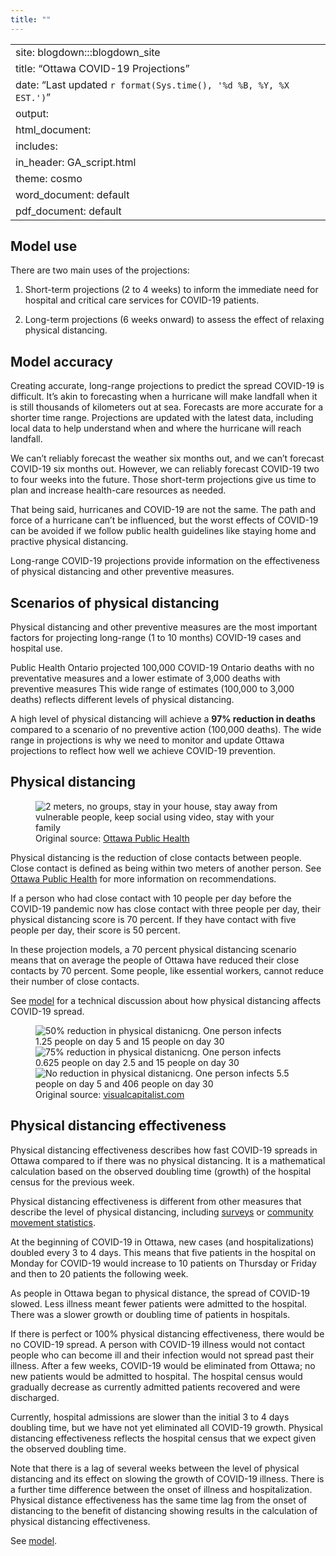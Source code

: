 ```yaml
---
title: ""
---
```


---
site: blogdown:::blogdown_site
title: "Ottawa COVID-19 Projections"
date: "Last updated `r format(Sys.time(), '%d %B, %Y, %X EST.')`"
output:
  html_document:
    includes:
       in_header: GA_script.html
    theme: cosmo
  word_document: default
  pdf_document: default
---
## Model use {#use}

There are two main uses of the projections:

1) Short-term projections (2 to 4 weeks) to inform the immediate need for hospital and critical care services for COVID-19 patients. 

2) Long-term projections (6 weeks onward) to assess the effect of relaxing physical distancing.
  

## Model accuracy {#accuracy}

Creating accurate, long-range projections to predict the spread COVID-19 is difficult. It's akin to forecasting when a hurricane will make landfall when it is still thousands of kilometers out at sea. Forecasts are more accurate for a shorter time range. Projections are updated with the latest data, including local data to help understand when and where the hurricane will reach landfall.  

We can't reliably forecast the weather six months out, and we can't forecast COVID-19 six months out. However, we can reliably forecast COVID-19 two to four weeks into the future. Those short-term projections give us time to plan and increase health-care resources as needed. 

That being said, hurricanes and COVID-19 are not the same. The path and force of a hurricane can't be influenced, but the worst effects of COVID-19 can be avoided if we follow public health guidelines like staying home and practive physical distancing.  

Long-range COVID-19 projections provide information on the effectiveness of physical distancing and other preventive measures. 

## Scenarios of physical distancing {#scenarios}

Physical distancing and other preventive measures are the most important factors for projecting long-range (1 to 10 months) COVID-19 cases and hospital use.  

Public Health Ontario projected 100,000 COVID-19 Ontario deaths with no preventative measures and a lower estimate of 3,000 deaths with preventive measures This wide range of estimates (100,000 to 3,000 deaths) reflects different levels of physical distancing.  

A high level of physical distancing will achieve a **97% reduction in deaths** compared to a scenario of no preventive action (100,000 deaths). The wide range in projections is why we need to monitor and update Ottawa projections to reflect how well we achieve COVID-19 prevention. 

## Physical distancing {#distancing}

<div class="more-info-images">
<figure>
<img src="/images/Physicalsocialdistancing_webbanner_updated.jpg"
  alt="2 meters, no groups, stay in your house, stay away from vulnerable people, keep social using video, stay with your family" />
<figcaption>
  Original source: [Ottawa Public Health](https://www.ottawapublichealth.ca/en/public-health-topics/social-distancing.aspx)
</figure>
</figccaption>
</div>

Physical distancing is the reduction of close contacts between people. Close contact is defined as being within two meters of another person. See [Ottawa Public Health](https://www.ottawapublichealth.ca/en/public-health-topics/social-distancing.aspx) for more information on recommendations. 

If a person who had close contact with 10 people per day before the COVID-19 pandemic now has close contact with three people per day, their physical distancing score is 70 percent. If they have contact with five people per day, their score is 50 percent.   

In these projection models, a 70 percent physical distancing scenario means that on average the people of Ottawa have reduced their close contacts by 70 percent. Some people, like essential workers, cannot reduce their number of close contacts.

See [model](/model#distancing) for a technical discussion about how physical distancing affects COVID-19 spread.

<div class="more-info-images">
<figure>
<img src="/images/176989- infographic 50 percent.png"
  alt="50% reduction in physical distanicng. One person infects 1.25 people on day 5 and 15 people on day 30" />
<img src="/images/176989- infographic 75 percent.png"
  alt="75% reduction in physical distanicng. One person infects 0.625 people on day 2.5 and 15 people on day 30" />
<img src="/images/176989- infographic No.png"
  alt="No reduction in physical distanicng. One person infects 5.5 people on day 5 and 406 people on day 30"/>
<figcaption>
  Original source: [visualcapitalist.com](https://www.visualcapitalist.com/the-math-behind-social-distancing/)
</figure>
</figccaption>
</div>

## Physical distancing effectiveness {#distancing-effectiveness}

Physical distancing effectiveness describes how fast COVID-19 spreads in Ottawa compared to if there was no physical distancing. It is a mathematical calculation based on the observed doubling time (growth) of the hospital census for the previous week.

Physical distancing effectiveness is different from other measures that describe the level of physical distancing, including [surveys](https://www.ottawapublichealth.ca/en/reports-research-and-statistics/la-maladie-coronavirus-covid-19.aspx) or [community movement statistics](https://www.gstatic.com/covid19/mobility/2020-04-17_CA_Mobility_Report_en.pdf). 

At the beginning of COVID-19 in Ottawa, new cases (and hospitalizations) doubled every 3 to 4 days. This means that five patients in the hospital on Monday for COVID-19 would increase to 10 patients on Thursday or Friday and then to 20 patients the following week. 

As people in Ottawa began to physical distance, the spread of COVID-19 slowed. Less illness meant fewer patients were admitted to the hospital. There was a slower growth or doubling time of patients in hospitals. 

If there is perfect or 100% physical distancing effectiveness, there would be no COVID-19 spread. A person with COVID-19 illness would not contact people who can become ill and their infection would not spread past their illness. After a few weeks, COVID-19 would be eliminated from Ottawa; no new patients would be admitted to hospital. The hospital census would gradually decrease as currently admitted patients recovered and were discharged.

Currently, hospital admissions are slower than the initial 3 to 4 days doubling time, but we have not yet eliminated all COVID-19 growth. Physical distancing effectiveness reflects the hospital census that we expect given the observed doubling time. 

Note that there is a lag of several weeks between the level of physical distancing and its effect on slowing the growth of COVID-19 illness. There is a further time difference between the onset of illness and hospitalization. Physical distance effectiveness has the same time lag from the onset of distancing to the benefit of distancing showing results in the calculation of physical distancing effectiveness. 

See [model](model#distancing).